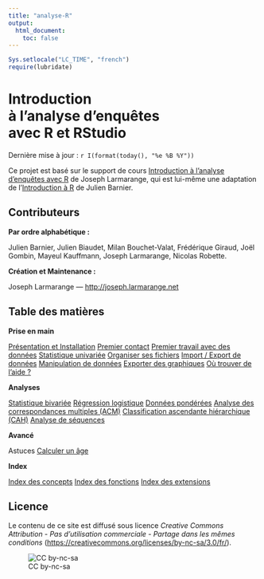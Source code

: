 ```yaml
---
title: "analyse-R"
output:
  html_document:
    toc: false
---
```


```r
Sys.setlocale("LC_TIME", "french")
require(lubridate)
```


<div class="jumbotron">
  <h1>Introduction <br />à l'analyse d'enquêtes <br />avec R et RStudio</h1>
  <p>Dernière mise à jour : `r I(format(today(), "%e %B %Y"))`</p>
</div>


Ce projet est basé sur le support de cours [Introduction à l'analyse d'enquêtes avec R](https://github.com/larmarange/intro-r/tree/CoursM2) de Joseph Larmarange, qui est lui-même une adaptation de l'[Introduction à R](https://github.com/juba/intro-r) de Julien Barnier.

## Contributeurs

**Par ordre alphabétique :**

Julien Barnier, 
Julien Biaudet,
Milan Bouchet-Valat, 
Frédérique Giraud,
Joël Gombin,
Mayeul Kauffmann,
Joseph Larmarange,
Nicolas Robette.

**Création et Maintenance :**

Joseph Larmarange --- <http://joseph.larmarange.net>

## Table des matières{#tdm}

<div class="row">

<div class="col-md-4">
<p><strong>Prise en main</strong></p>
<div class="list-group">
  <a href="pem_presentation_installation.html" class="list-group-item">Présentation et Installation</a>
  <a href="pem_premier_contact.html" class="list-group-item">Premier contact</a>
  <a href="pem_premier_travail.html" class="list-group-item">Premier travail avec des données</a>
  <a href="pem_stat_univ.html" class="list-group-item">Statistique univariée</a>
  <a href="pem_organiser_fichiers.html" class="list-group-item">Organiser ses fichiers</a>
  <a href="pem_import_export.html" class="list-group-item">Import / Export de données</a>
  <a href="pem_manipulation.html" class="list-group-item">Manipulation de données</a>
  <a href="pem_export_graphiques.html" class="list-group-item">Exporter des graphiques</a>
  <a href="pem_ou_trouver_aide.html" class="list-group-item">Où trouver de l'aide ?</a>
</div>
</div>

<div class="col-md-4">
<p><strong>Analyses</strong></p>
<div class="list-group">
  <a href="analyses_stat_biv.html" class="list-group-item">Statistique bivariée</a>
  <a href="analyses_reglog.html" class="list-group-item">Régression logistique</a>
  <a href="analyses_donnees_pond.html" class="list-group-item">Données pondérées</a>
  <a href="analyses_acm.html" class="list-group-item">Analyse des correspondances multiples (ACM)</a>
  <a href="analyses_cah.html" class="list-group-item">Classification ascendante hiérarchique (CAH)</a>
  <a href="analyses_seq.html" class="list-group-item">Analyse de séquences</a>
</div>
</div>

<div class="col-md-4">
<p><strong>Avancé</strong></p>
<div class="list-group">
  <span class="list-group-item list-group-item-header">Astuces</span>
  <a href="avance_age.html" class="list-group-item">Calculer un âge</a>
</div>
</div>

<div class="col-md-12">
<p><strong>Index</strong></p>
<div class="list-group">
  <a href="index_concepts.html" class="list-group-item">Index des concepts</a>
  <a href="index_fonctions.html" class="list-group-item">Index des fonctions</a>
  <a href="index_extensions.html" class="list-group-item">Index des extensions</a>
</div>
</div>

</div>


## Licence

Le contenu de ce site est diffusé sous licence *Creative Commons Attribution - Pas d’utilisation
commerciale - Partage dans les mêmes conditions* 
(<https://creativecommons.org/licenses/by-nc-sa/3.0/fr/>).

![CC by-nc-sa](images\by-nc-sa.svg)
